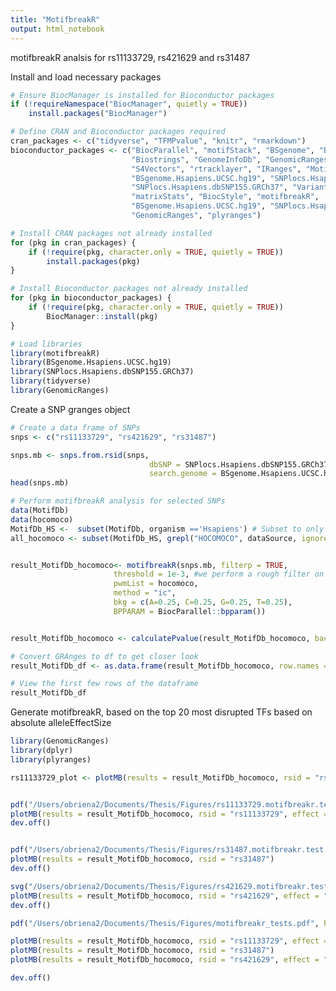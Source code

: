 ```yaml
---
title: "MotifbreakR"
output: html_notebook
---
```

motifbreakR analsis for rs11133729, rs421629 and rs31487

Install and load necessary packages

```r
# Ensure BiocManager is installed for Bioconductor packages
if (!requireNamespace("BiocManager", quietly = TRUE))
    install.packages("BiocManager")

# Define CRAN and Bioconductor packages required
cran_packages <- c("tidyverse", "TFMPvalue", "knitr", "rmarkdown")
bioconductor_packages <- c("BiocParallel", "motifStack", "BSgenome", "BiocGenerics",
                           "Biostrings", "GenomeInfoDb", "GenomicRanges", "Gviz", 
                           "S4Vectors", "rtracklayer", "IRanges", "MotifDb", 
                           "BSgenome.Hsapiens.UCSC.hg19", "SNPlocs.Hsapiens.dbSNP.20120608",
                           "SNPlocs.Hsapiens.dbSNP155.GRCh37", "VariantAnnotation", 
                           "matrixStats", "BiocStyle", "motifbreakR", 
                           "BSgenome.Hsapiens.UCSC.hg19", "SNPlocs.Hsapiens.dbSNP155.GRCh37", 
                           "GenomicRanges", "plyranges")

# Install CRAN packages not already installed
for (pkg in cran_packages) {
    if (!require(pkg, character.only = TRUE, quietly = TRUE))
        install.packages(pkg)
}

# Install Bioconductor packages not already installed
for (pkg in bioconductor_packages) {
    if (!require(pkg, character.only = TRUE, quietly = TRUE))
        BiocManager::install(pkg)
}

# Load libraries
library(motifbreakR)
library(BSgenome.Hsapiens.UCSC.hg19)
library(SNPlocs.Hsapiens.dbSNP155.GRCh37)
library(tidyverse)
library(GenomicRanges)


```

Create a SNP granges object

```r
# Create a data frame of SNPs
snps <- c("rs11133729", "rs421629", "rs31487")

snps.mb <- snps.from.rsid(snps,
                               dbSNP = SNPlocs.Hsapiens.dbSNP155.GRCh37,
                               search.genome = BSgenome.Hsapiens.UCSC.hg19)
head(snps.mb)
```

```r
# Perform motifbreakR analysis for selected SNPs
data(MotifDb)
data(hocomoco)
MotifDb_HS <-  subset(MotifDb, organism =='Hsapiens') # Subset to only HSapiens matrices
all_hocomoco <- subset(MotifDb_HS, grepl("HOCOMOCO", dataSource, ignore.case =TRUE))


result_MotifDb_hocomoco<- motifbreakR(snps.mb, filterp = TRUE,
                       threshold = 1e-3, #we perform a rough filter on the results by rounding all values in the PWM to two decimal place, and calculating a scoring threshold based upon that.
                       pwmList = hocomoco,
                       method = "ic",
                       bkg = c(A=0.25, C=0.25, G=0.25, T=0.25),
                       BPPARAM = BiocParallel::bpparam())


result_MotifDb_hocomoco <- calculatePvalue(result_MotifDb_hocomoco, background = c(A=0.25, C=0.25, G=0.25, T=0.25), BPPARAM=BiocParallel::SerialParam(), granularity = 1e-5) # For most purposes a range of 1e-4 to 1e-6 is an acceptable trade off between accuracy and speed.

# Convert GRAnges to df to get closer look
result_MotifDb_df <- as.data.frame(result_MotifDb_hocomoco, row.names = NULL)

# View the first few rows of the dataframe
result_MotifDb_df
```

Generate motifbreakR, based on the top 20 most disrupted TFs based on absolute alleleEffectSize

```r
library(GenomicRanges)
library(dplyr)
library(plyranges)

rs11133729_plot <- plotMB(results = result_MotifDb_hocomoco, rsid = "rs11133729", effect = "strong")


pdf("/Users/obriena2/Documents/Thesis/Figures/rs11133729.motifbreakr.test.pdf", height = 15)
plotMB(results = result_MotifDb_hocomoco, rsid = "rs11133729", effect = "strong")
dev.off()


pdf("/Users/obriena2/Documents/Thesis/Figures/rs31487.motifbreakr.test.pdf", height = 15)
plotMB(results = result_MotifDb_hocomoco, rsid = "rs31487")
dev.off()

svg("/Users/obriena2/Documents/Thesis/Figures/rs421629.motifbreakr.test.pdf", height = 15)
plotMB(results = result_MotifDb_hocomoco, rsid = "rs421629", effect = "strong")
dev.off()

pdf("/Users/obriena2/Documents/Thesis/Figures/motifbreakr_tests.pdf", height = 15)

plotMB(results = result_MotifDb_hocomoco, rsid = "rs11133729", effect = "strong")
plotMB(results = result_MotifDb_hocomoco, rsid = "rs31487")
plotMB(results = result_MotifDb_hocomoco, rsid = "rs421629", effect = "strong")

dev.off()


```

